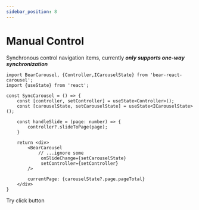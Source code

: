 ```yaml
---
sidebar_position: 8
---
```




# Manual Control

Synchronous control navigation items, currently ***only supports one-way synchronization***

```tsx
import BearCarousel, {Controller,ICarouselState} from 'bear-react-carousel';
import {useState} from 'react';

const SyncCarousel = () => {
    const [controller, setController] = useState<Controller>();
    const [carouselState, setCarouselState] = useState<ICarouselState>();

    const handleSlide = (page: number) => {
        controller?.slideToPage(page);
    }

    return <div>
        <BearCarousel
            // ...ignore some
             onSlideChange={setCarouselState}
             setController={setController}
        />

        currentPage: {carouselState?.page.pageTotal}
    </div>
}
```

Try click button

<ManualControlCarousel/>


